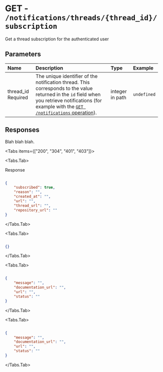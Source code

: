 
# GET - `/notifications/threads/{thread_id}/subscription`

Get a thread subscription for the authenticated user

## Parameters

| Name | Description | Type | Example |
| :---- | :---- | :---- | :---- |
| thread_id <span class="bg-blue-100 text-blue-800 text-xs font-medium me-2 px-2.5 py-0.5 rounded dark:bg-blue-900 dark:text-blue-300">Required</span> | The unique identifier of the notification thread. This corresponds to the value returned in the `id` field when you retrieve notifications (for example with the [`GET /notifications` operation](https://docs.github.com/rest/reference/activity#list-notifications-for-the-authenticated-user)). | integer in path | `undefined` |

## Responses

Blah blah blah.

<Tabs items={["200", "304", "401", "403"]}>

<Tabs.Tab>

Response

```json

{
    "subscribed": true,
    "reason": "",
    "created_at": "",
    "url": "",
    "thread_url": "",
    "repository_url": ""
}

```

</Tabs.Tab>

<Tabs.Tab>



```json

{}

```

</Tabs.Tab>

<Tabs.Tab>



```json

{
    "message": "",
    "documentation_url": "",
    "url": "",
    "status": ""
}

```

</Tabs.Tab>

<Tabs.Tab>



```json

{
    "message": "",
    "documentation_url": "",
    "url": "",
    "status": ""
}

```

</Tabs.Tab>

</Tabs>